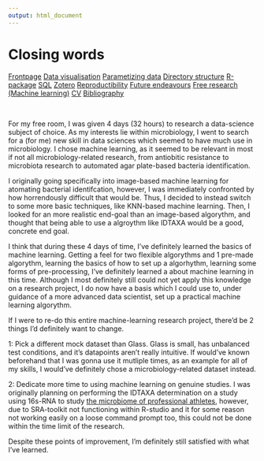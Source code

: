 ```yaml
---
output: html_document
---
```


# Closing words

<body id="start">
<div class="topnav">
  <a href='index.html#Frontpage'>Frontpage</a>
  <a href='data-visualisation.html#data-visualisation'>Data visualisation</a>
  <a href='parametized-data-germany.html#parametized-data'>Parametizing data</a>
  <a href='directory-structure.html#directory-structure'>Directory structure</a>
  <a href='creating-a-r-package.html#creating-a-r-package'>R-package</a>
  <a href='sql.html#SQL'>SQL</a>
  <a href='bibliography-using-zotero.html#Bibliography using Zotero'>Zotero</a>
  <a href='open-reproductibility-analysis.html#open-reproductibility-analysis'>Reproductibility</a>
  <a href='future-endeavours.html#future-endeavours'>Future endeavours</a>
  <a href='free-research-project-index.html#free-research-project'> Free research (Machine learning)</a>
  <a href='cv.html#cv'>CV</a>
  <a href='bibliography.html#bibliography'>Bibliography</a>
</div>

&nbsp;

For my free room, I was given 4 days (32 hours) to research a data-science subject of choice. As my interests lie within microbiology, I went to search for a (for me) new skill in data sciences which seemed to have much use in microbiology. I chose machine learning, as it seemed to be relevant in most if not all microbiology-related research, from antiobitic resistance to microbiota research to automated agar plate-based bacteria identification. 

I originally going specifically into image-based machine learning for atomating bacterial identifcation, however, I was immediately confronted by how horrendously difficult that would be. Thus, I decided to instead switch to some more basic techniques, like KNN-based machine learning. Then, I looked for an more realistic end-goal than an image-based algorythm, and thought that being able to use a algroythm like IDTAXA would be a good, concrete end goal.

I think that during these 4 days of time, I've definitely learned the basics of machine learning. Getting a feel for two flexible algorythms and 1 pre-made algorythm, learning the basics of how to set up a algorhythm, learning some forms of pre-processing, I've definitely learned a about machine learning in this time. Although I most definitely still could not yet apply this knowledge on a research project, I do now have a basis which I could use to, under guidance of a more advanced data scientist, set up a practical machine learning algorythm. 

If I were to re-do this entire machine-learning research project, there'd be 2 things I'd definitely want to change.

1: Pick a different mock dataset than Glass. Glass is small, has unbalanced test conditions, and it's datapoints aren't really intuitive. If would've known beforehand that I was gonna use it mutliple times, as an example for all of my skills, I would've definitely chose a microbiology-related dataset instead. 

2: Dedicate more time to using machine learning on genuine studies. I was originally planning on performing the IDTAXA determination on a study using 16s-RNA to study [the microbiome of professional athletes](https://www.ncbi.nlm.nih.gov/sra/SRX6751670[accn]), however, due to SRA-toolkit not functioning within R-studio and it for some reason not working easily on a loose command prompt too, this could not be done within the time limit of the research.

Despite these points of improvement, I'm definitely still satisfied with what I've learned.




